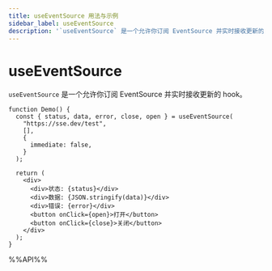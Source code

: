 ```yaml
---
title: useEventSource 用法与示例
sidebar_label: useEventSource
description: '`useEventSource` 是一个允许你订阅 EventSource 并实时接收更新的 hook。 本文介绍其用法、最佳实践与代码示例。'
---
```

# useEventSource

`useEventSource` 是一个允许你订阅 EventSource 并实时接收更新的 hook。

```tsx live
function Demo() {
  const { status, data, error, close, open } = useEventSource(
    "https://sse.dev/test",
    [],
    {
      immediate: false,
    }
  );

  return (
    <div>
      <div>状态: {status}</div>
      <div>数据: {JSON.stringify(data)}</div>
      <div>错误: {error}</div>
      <button onClick={open}>打开</button>
      <button onClick={close}>关闭</button>
    </div>
  );
}
```

%%API%%
